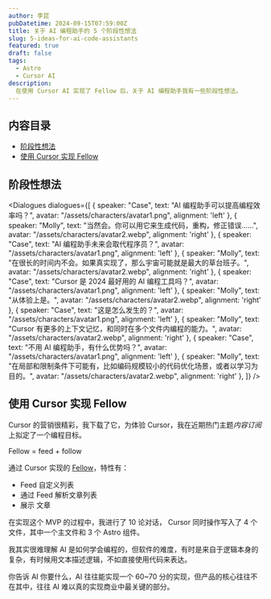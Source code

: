 ```yaml
---
author: 李昆
pubDatetime: 2024-09-15T07:59:00Z
title: 关于 AI 编程助手的 5 个阶段性想法
slug: 5-ideas-for-ai-code-assistants
featured: true
draft: false
tags:
  - Astro
  - Cursor AI
description:
  在使用 Cursor AI 实现了 Fellow 后，关于 AI 编程助手我有一些阶段性想法。
---
```


## 内容目录

* [阶段性想法](#阶段性想法)
* [使用 Cursor 实现 Fellow](#使用-cursor-实现-fellow)


## 阶段性想法

<Dialogues dialogues={[
  { speaker: "Case", text: "AI 编程助手可以提高编程效率吗？", avatar: "/assets/characters/avatar1.png", alignment: 'left'  },
  { speaker: "Molly", text: "当然会。你可以用它来生成代码，重构，修正错误……", avatar: "/assets/characters/avatar2.webp", alignment: 'right' },
  { speaker: "Case", text: "AI 编程助手未来会取代程序员？", avatar: "/assets/characters/avatar1.png", alignment: 'left'  },
  { speaker: "Molly", text: "在很长的时间内不会。如果真实现了，那么宇宙可能就是最大的草台班子。", avatar: "/assets/characters/avatar2.webp", alignment: 'right' },
  { speaker: "Case", text: "Cursor 是 2024 最好用的 AI 编程工具吗？", avatar: "/assets/characters/avatar1.png", alignment: 'left'  },
  { speaker: "Molly", text: "从体验上是。", avatar: "/assets/characters/avatar2.webp", alignment: 'right' },
  { speaker: "Case", text: "这是怎么发生的？", avatar: "/assets/characters/avatar1.png", alignment: 'left'  },
  { speaker: "Molly", text: "Cursor 有更多的上下文记忆，和同时在多个文件内编程的能力。", avatar: "/assets/characters/avatar2.webp", alignment: 'right' },
  { speaker: "Case", text: "不用 AI 编程助手，有什么优势吗？", avatar: "/assets/characters/avatar1.png", alignment: 'left'  },
  { speaker: "Molly", text: "在局部和限制条件下可能有，比如编码规模较小的代码优化场景，或者以学习为目的。", avatar: "/assets/characters/avatar2.webp", alignment: 'right' },
]} />

## 使用 Cursor 实现 Fellow

Cursor 的营销很精彩，我下载了它，为体验 Cursor，我在近期热门主题*内容订阅*上拟定了一个编程目标。

Fellow = feed + follow

通过 Cursor 实现的 [Fellow](https://likun.cc/fellow)，特性有：

* Feed 自定义列表
* 通过 Feed 解析文章列表
* 展示 文章

在实现这个 MVP 的过程中，我进行了 10 论对话， Cursor 同时操作写入了 4 个文件，其中一个主文件和 3 个 Astro 组件。

我其实很难理解 AI 是如何学会编程的，但软件的难度，有时是来自于逻辑本身的复杂，有时候用文本描述逻辑，不如直接使用代码来表达。

你告诉 AI 你要什么，AI 往往能实现一个 60~70 分的实现，但产品的核心往往不在其中，往往 AI 难以真的实现商业中最关键的部分。




